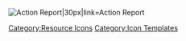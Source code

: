 [[File:Item Icon Action Report.png|Action Report|30px|link=Action Report]]<noinclude>[[Category:Resource Icons]] [[Category:Icon Templates]]</noinclude>